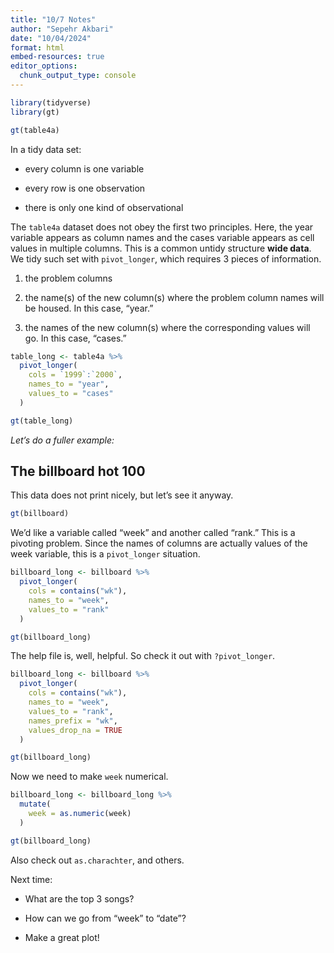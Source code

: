 ```yaml
---
title: "10/7 Notes"
author: "Sepehr Akbari"
date: "10/04/2024"
format: html
embed-resources: true
editor_options: 
  chunk_output_type: console
---
```


```r
library(tidyverse)
library(gt)
```

```r
gt(table4a)
```


In a tidy data set:

- every column is one variable

- every row is one observation

- there is only one kind of observational

The `table4a` dataset does not obey the first two principles. Here, the year variable appears as column names and the cases variable appears as cell values in multiple columns. This is a common untidy structure **wide data**. We tidy such set with `pivot_longer`, which requires 3 pieces of information.

1) the problem columns

2) the name(s) of the new column(s) where the problem column names will be housed. In this case, "year."

3) the names of the new column(s) where the corresponding values will go. In this case, "cases."
```r
table_long <- table4a %>% 
  pivot_longer(
    cols = `1999`:`2000`,
    names_to = "year",
    values_to = "cases"
  )

gt(table_long)
```

*Let's do a fuller example:*

## The billboard hot 100

This data does not print nicely, but let's see it anyway.

```r
gt(billboard)
```

We'd like a variable called "week" and another called "rank." This is a pivoting problem. Since the names of columns are actually values of the week variable, this is a `pivot_longer` situation.

```r
billboard_long <- billboard %>% 
  pivot_longer(
    cols = contains("wk"),
    names_to = "week",
    values_to = "rank"
  )

gt(billboard_long)
```

The help file is, well, helpful. So check it out with `?pivot_longer`.

```r
billboard_long <- billboard %>% 
  pivot_longer(
    cols = contains("wk"),
    names_to = "week",
    values_to = "rank",
    names_prefix = "wk",
    values_drop_na = TRUE
  )

gt(billboard_long)
```

Now we need to make `week` numerical.

```r
billboard_long <- billboard_long %>% 
  mutate(
    week = as.numeric(week)
  )

gt(billboard_long)
```

Also check out `as.charachter`, and others.

Next time: 

- What are the top 3 songs?

- How can we go from "week" to "date"?

- Make a great plot!






